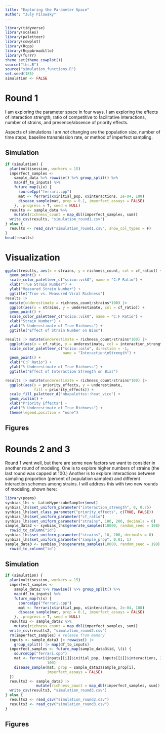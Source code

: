 ```yaml
---
title: "Exploring the Parameter Space"
author: "July Pilowsky"
---
```


```r
library(tidyverse)
library(scales)
library(paletteer)
library(cowplot)
library(Rcpp)
library(RcppArmadillo)
library(furrr)
theme_set(theme_cowplot())
source("lhs.R")
source("simulation_functions.R")
set.seed(185)
simulation <- FALSE
```

# Round 1

I am exploring the parameter space in four ways. I am exploring the effects of interaction strength, ratio of competitive to facilitative interactions, number of strains, and presence/absence of priority effects.

Aspects of simulations I am *not* changing are the population size, number of time steps, baseline transmission rate, or method of imperfect sampling.

## Simulation

```r
if (simulation) {
  plan(multisession, workers = 15)
  imperfect_samples <-
    sample_data %>% rowwise() %>% group_split() %>%
    map(df_to_inputs) %>%
    future_map(\(x) {
      sourceCpp("ferrari.cpp")
      mat <- ferrari(x$initial_pop, x$interactions, 2e-04, 100)
      disease_sample(mat, prop = 0.1, imperfect_assays = FALSE)
    }, .progress = T, seed = NULL)
  results <- sample_data %>%
    mutate(richness_count = map_dbl(imperfect_samples, sum))
  write_csv(results, "simulation_round1.csv")
} else {
  results <- read_csv("simulation_round1.csv", show_col_types = F)
}
head(results)
```

# Visualization

```r
ggplot(results, aes(x = strains, y = richness_count, col = cf_ratio)) +
  geom_point() +
  scale_color_paletteer_c("scico::vikO", name = "C:F Ratio") +
  xlab("True Strain Number") +
  ylab("Measured Strain Number") +
  ggtitle("True vs. Measured Viral Richness")
results |> 
  mutate(underestimate = richness_count/strains*100) |> 
  ggplot(aes(x = strains, y = underestimate, col = cf_ratio)) +
  geom_point() +
  scale_color_paletteer_c("scico::vikO", name = "C:F Ratio") +
  xlab("Strain Number") +
  ylab("% Underestimate of True Richness") +
  ggtitle("Effect of Strain Number on Bias")
```

```r
results |> mutate(underestimate = richness_count/strains*100) |> 
  ggplot(aes(x = cf_ratio, y = underestimate, col = interaction_strength)) +
  scale_color_paletteer_c("scico::oslo", direction = -1, 
                          name = "Interaction\nStrength") +
  geom_point() +
  xlab("C:F Ratio") +
  ylab("% Underestimate of True Richness") +
  ggtitle("Effect of Interaction Strength on Bias")
```

```r
results |> mutate(underestimate = richness_count/strains*100) |> 
  ggplot(aes(x = priority_effects, y = underestimate, 
             fill = priority_effects)) +
  scale_fill_paletteer_d("nbapalettes::heat_vice") +
  geom_violin() +
  xlab("Priority Effects") +
  ylab("% Underestimate of True Richness") +
  theme(legend.position = "none")
```

## Figures

# Rounds 2 and 3

Round 1 went well, but there are some new factors we want to consider in another round of modeling. One is to explore higher numbers of strains (the last round was capped at 100.) Another is to explore interactions between sampling proportion (percent of population sampled) and different interaction schemes among strains. I will address this with two new rounds of modeling, shown here:

```r
library(poems)
synbias_lhs <- LatinHypercubeSampler$new()
synbias_lhs$set_uniform_parameter("interaction_strength", 0, 0.75)
synbias_lhs$set_class_parameter("priority_effects", c(TRUE, FALSE))
synbias_lhs$set_uniform_parameter("cf_ratio")
synbias_lhs$set_uniform_parameter("strains", 100, 200, decimals = 0)
sample_data2 <- synbias_lhs$generate_samples(10000, random_seed = 198) %>%
  rowid_to_column("id")
synbias_lhs$set_uniform_parameter("strains", 10, 200, decimals = 0)
synbias_lhs$set_uniform_parameter("sample_prop", 0.01, 1)
sample_data3 <- synbias_lhs$generate_samples(10000, random_seed = 198) %>%
  rowid_to_column("id")
```

## Simulation

```r
if (simulation) {
  plan(multisession, workers = 15)
  imperfect_samples <-
    sample_data2 %>% rowwise() %>% group_split() %>%
    map(df_to_inputs) %>%
    future_map(\(x) {
      sourceCpp("ferrari.cpp")
      mat <- ferrari(x$initial_pop, x$interactions, 2e-04, 100)
      disease_sample(mat, prop = 0.1, imperfect_assays = FALSE)
    }, .progress = T, seed = NULL)
  results2 <- sample_data2 %>%
    mutate(richness_count = map_dbl(imperfect_samples, sum))
  write_csv(results2, "simulation_round2.csv")
  rm(imperfect_samples) # release from memory
  inputs <- sample_data3 |> rowwise() |> 
    group_split() |> map(df_to_inputs)
  imperfect_samples <- future_map(sample_data3$id, \(i) {
    sourceCpp("ferrari.cpp")
    mat <- ferrari(inputs[[i]]$initial_pop, inputs[[i]]$interactions, 2e-04,
                   100)
    disease_sample(mat, prop = sample_data3$sample_prop[i],
                   imperfect_assays = FALSE)
  })
  results3 <- sample_data3 |> 
              mutate(richness_count = map_dbl(imperfect_samples, sum))
  write_csv(results3, "simulation_round3.csv")
} else {
  results2 <- read_csv("simulation_round2.csv")
  results3 <- read_csv("simulation_round3.csv")
}
```

## Figures